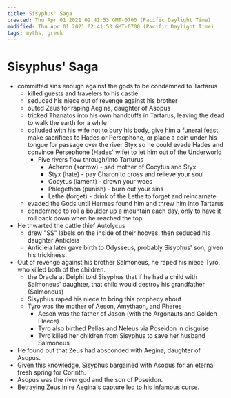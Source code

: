 ```yaml
---
title: Sisyphus' Saga
created: Thu Apr 01 2021 02:41:53 GMT-0700 (Pacific Daylight Time)
modified: Thu Apr 01 2021 02:41:53 GMT-0700 (Pacific Daylight Time)
tags: myths, greek
---
```


# Sisyphus' Saga

- committed sins enough against the gods to be condemned to Tartarus
  - killed guests and travelers to his castle
  - seduced his niece out of revenge against his brother
  - outed Zeus for raping Aegina, daughter of Asopus
  - tricked Thanatos into his own handcuffs in Tartarus, leaving the dead to walk the earth for a while
  - colluded with his wife not to bury his body, give him a funeral feast, make sacrifices to Hades or Persephone, or place a coin under his tongue for passage over the river Styx so he could evade Hades and convince Persephone (Hades' wife) to let him out of the Underworld
    - Five rivers flow through/into Tarturus
      - Acheron (sorrow) - sad mother of Cocytus and Styx
      - Styx (hate) - pay Charon to cross and relieve your soul
      - Cocytus (lament) - drown your woes
      - Phlegethon (punish) - burn out your sins
      - Lethe (forget) - drink of the Lethe to forget and reincarnate
  - evaded the Gods until Hermes found him and threw him into Tartarus
  - condemned to roll a boulder up a mountain each day, only to have it roll back down when he reached the top
- He thwarted the cattle thief Autolycus
  - drew "SS" labels on the inside of their hooves, then seduced his daughter Anticleia
  - Anticleia later gave birth to Odysseus, probably Sisyphus' son, given his trickiness.
- Out of revenge against his brother Salmoneus, he raped his niece Tyro, who killed both of the children.
  - the Oracle at Delphi told Sisyphus that if he had a child with Salmoneus' daughter, that child would destroy his grandfather (Salmoneus)
  - Sisyphus raped his niece to bring this prophecy about
  - Tyro was the mother of Aeson, Amythaon, and Pheres
    - Aeson was the father of Jason (with the Argonauts and Golden Fleece)
    - Tyro also birthed Pelias and Neleus via Poseidon in disguise
    - Tyro killed her children from Sisyphus to save her husband Salmoneus
- He found out that Zeus had absconded with Aegina, daughter of Asopus.
- Given this knowledge, Sisyphus bargained with Asopus for an eternal fresh spring for Corinth.
- Asopus was the river god and the son of Poseidon.
- Betraying Zeus in re Aegina's capture led to his infamous curse.
